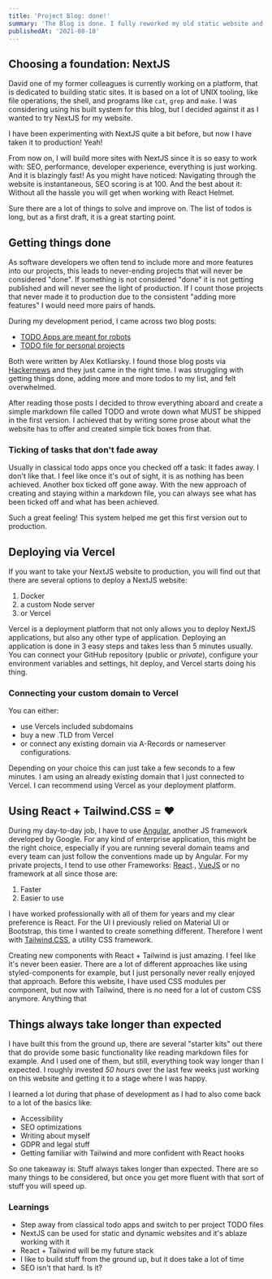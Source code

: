 ```yaml
---
title: 'Project Blog: done!'
summary: 'The Blog is done. I fully reworked my old static website and rebuild it from the ground up with NextJS. 1. It took way longer than I expected 2. I learned a lot 3. I build a great foundation for the future 4. NextJS is awesome'
publishedAt: '2021-08-10'
---
```


## Choosing a foundation: NextJS

David one of my former colleagues is currently working on a platform, that is dedicated to building static sites. It is based on a lot of UNIX tooling, like file operations, the shell, and programs like `cat`, `grep` and `make`. I was considering using his built system for this blog, but I decided against it as I wanted to try NextJS for my website.

I have been experimenting with NextJS quite a bit before, but now I have taken it to production! Yeah!

From now on, I will build more sites with NextJS since it is so easy to work with: SEO, performance, developer experience, everything is just working. And it is blazingly fast! As you might have noticed: Navigating through the website is instantaneous, SEO scoring is at 100. And the best about it: Without all the hassle you will get when working with React Helmet.

Sure there are a lot of things to solve and improve on. The list of todos is long, but as a first draft, it is a great starting point.

## Getting things done

As software developers we often tend to include more and more features into our projects, this leads to never-ending projects that will never be considered "done". If something is not considered "done" it is not getting published and will never see the light of production. If I count those projects that never made it to production due to the consistent "adding more features" I would need more pairs of hands.

During my development period, I came across two blog posts:

- [TODO Apps are meant for robots](https://blog.frantic.im/all/todo-apps-are-meant-for-robots/)
- [TODO file for personal projects](https://blog.frantic.im/all/todo-file-for-personal-projects/)

Both were written by Alex Kotliarsky. I found those blog posts via [Hackernews](https://news.ycombinator.com) and they just came in the right time. I was struggling with getting things done, adding more and more todos to my list, and felt overwhelmed.

After reading those posts I decided to throw everything aboard and create a simple markdown file called TODO and wrote down what MUST be shipped in the first version. I achieved that by writing some prose about what the website has to offer and created simple tick boxes from that.

### Ticking of tasks that don't fade away

Usually in classical todo apps once you checked off a task: It fades away. I don't like that. I feel like once it's out of sight, it is as nothing has been achieved. Another box ticked off gone away.
With the new approach of creating and staying within a markdown file, you can always see what has been ticked off and what has been achieved.

Such a great feeling! This system helped me get this first version out to production.

## Deploying via Vercel

If you want to take your NextJS website to production, you will find out that there are several options to deploy a NextJS website:

1. Docker
2. a custom Node server
3. or Vercel

Vercel is a deployment platform that not only allows you to deploy NextJS applications, but also any other type of application. Deploying an application is done in 3 easy steps and takes less than 5 minutes usually. You can connect your GitHub repository (public or _private_), configure your environment variables and settings, hit deploy, and Vercel starts doing his thing.

### Connecting your custom domain to Vercel

You can either:

- use Vercels included subdomains
- buy a new .TLD from Vercel
- or connect any existing domain via A-Records or nameserver configurations.

Depending on your choice this can just take a few seconds to a few minutes. I am using an already existing domain that I just connected to Vercel.
I can recommend using Vercel as your deployment platform.

## Using React + Tailwind.CSS = ❤️

During my day-to-day job, I have to use [Angular](https://angular.io), another JS framework developed by Google. For any kind of enterprise application, this might be the right choice, especially if you are running several domain teams and every team can just follow the conventions made up by Angular. For my private projects, I tend to use other Frameworks: [React](https://reactjs.org)., [VueJS](https://vuejs.org) or no framework at all since those are:

1. Faster
2. Easier to use

I have worked professionally with all of them for years and my clear preference is React. For the UI I previously relied on Material UI or Bootstrap, this time I wanted to create something different.
Therefore I went with [Tailwind.CSS](https://tailwindcss.com), a utility CSS framework.

Creating new components with React + Tailwind is just amazing. I feel like it's never been easier. There are a lot of different approaches like using styled-components for example, but I just personally never really enjoyed that approach.
Before this website, I have used CSS modules per component, but now with Tailwind, there is no need for a lot of custom CSS anymore. Anything that

## Things always take longer than expected

I have built this from the ground up, there are several "starter kits" out there that do provide some basic functionality like reading markdown files for example. And I used one of them, but still, everything took way longer than I expected. I roughly invested _50 hours_ over the last few weeks just working on this website and getting it to a stage where I was happy.

I learned a lot during that phase of development as I had to also come back to a lot of the basics like:

- Accessibility
- SEO optimizations
- Writing about myself
- GDPR and legal stuff
- Getting familiar with Tailwind and more confident with React hooks

So one takeaway is: Stuff always takes longer than expected. There are so many things to be considered, but once you get more fluent with that sort of stuff you will speed up.

### Learnings

- Step away from classical todo apps and switch to per project TODO files
- NextJS can be used for static and dynamic websites and it's ablaze working with it
- React + Tailwind will be my future stack
- I like to build stuff from the ground up, but it does take a lot of time
- SEO isn't that hard. Is it?
